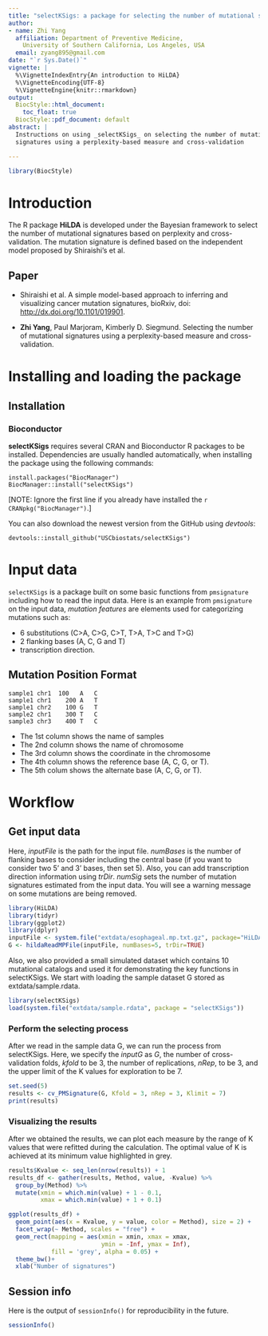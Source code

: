 ```yaml
---
title: "selectKSigs: a package for selecting the number of mutational signatures"
author: 
- name: Zhi Yang
  affiliation: Department of Preventive Medicine, 
    University of Southern California, Los Angeles, USA 
  email: zyang895@gmail.com
date: "`r Sys.Date()`"
vignette: |
  %\VignetteIndexEntry{An introduction to HiLDA}
  %\VignetteEncoding{UTF-8}
  %\VignetteEngine{knitr::rmarkdown}
output:
  BiocStyle::html_document:
    toc_float: true
  BiocStyle::pdf_document: default
abstract: | 
  Instructions on using _selectKSigs_ on selecting the number of mutational 
  signatures using a perplexity-based measure and cross-validation

---
```


```r
library(BiocStyle)
```

# Introduction

The R package **HiLDA** is developed under the Bayesian framework to select the 
number of mutational signatures based on perplexity and cross-validation. The 
mutation signature is defined based on the independent model proposed by 
Shiraishi's et al. 

## Paper

- Shiraishi et al. A simple model-based approach to inferring and visualizing 
cancer mutation signatures, bioRxiv, doi: 
[http://dx.doi.org/10.1101/019901](http://dx.doi.org/10.1101/019901).

- **Zhi Yang**, Paul Marjoram, Kimberly D. Siegmund. Selecting the number of 
mutational signatures using a perplexity-based measure and cross-validation.

# Installing and loading the package {#installation}

## Installation

### Bioconductor

**selectKSigs** requires several CRAN and Bioconductor R packages to be
installed. Dependencies are usually handled automatically, when installing the
package using the following commands:

```
install.packages("BiocManager")
BiocManager::install("selectKSigs")
```

[NOTE: Ignore the first line if you already have installed the
`r CRANpkg("BiocManager")`.]

You can also download the newest version from the GitHub using *devtools*:

```
devtools::install_github("USCbiostats/selectKSigs")
```

# Input data

`selectKSigs` is a package built on some basic functions from `pmsignature` 
including how to read the input data. Here is an example from `pmsignature` on 
the input data, *mutation features* are elements used for categorizing mutations 
such as: 
  
* 6 substitutions (C>A, C>G, C>T, T>A, T>C and T>G)
* 2 flanking bases (A, C, G and T)
* transcription direction.

## Mutation Position Format

    sample1 chr1  100	A	C	
    sample1	chr1	200	A	T	
    sample1	chr2	100	G	T	
    sample2	chr1	300	T	C	
    sample3	chr3	400	T	C	
  
* The 1st column shows the name of samples 
* The 2nd column shows the name of chromosome 
* The 3rd column shows the coordinate in the chromosome
* The 4th column shows the reference base (A, C, G, or T).
* The 5th colum shows the alternate base (A, C, G, or T).


# Workflow 
## Get input data
Here, *inputFile* is the path for the input file. *numBases* is the number of 
flanking bases to consider including the central base (if you want to consider 
two 5' and 3' bases, then set 5). Also, you can add transcription direction 
information using *trDir*. *numSig* sets the number of mutation signatures 
estimated from the input data. You will see a warning message on some mutations
are being removed. 

```r
library(HiLDA)
library(tidyr)
library(ggplot2)
library(dplyr)
inputFile <- system.file("extdata/esophageal.mp.txt.gz", package="HiLDA")
G <- hildaReadMPFile(inputFile, numBases=5, trDir=TRUE)
```

Also, we also provided a small simulated dataset which contains 10 mutational 
catalogs and used it for demonstrating the key functions in selectKSigs. We start 
with loading the sample dataset G stored as extdata/sample.rdata.
```r
library(selectKSigs)
load(system.file("extdata/sample.rdata", package = "selectKSigs"))
```


### Perform the selecting process
After we read in the sample data G, we can run the process from selectKSigs. 
Here, we specify the *inputG* as *G*, the number of cross-validation folds, 
*kfold* to be 3, the number of replications, *nRep*, to be 3, and the upper 
limit of the K values for exploration to be 7. 
```r
set.seed(5)
results <- cv_PMSignature(G, Kfold = 3, nRep = 3, Klimit = 7)
print(results)
```

### Visualizing the results
After we obtained the results, we can plot each measure by the range of K values
that were refitted during the calculation. The optimal value of K is achieved at 
its minimum value highlighted in grey. 

```r
results$Kvalue <- seq_len(nrow(results)) + 1
results_df <- gather(results, Method, value, -Kvalue) %>% 
  group_by(Method) %>%
  mutate(xmin = which.min(value) + 1 - 0.1,
         xmax = which.min(value) + 1 + 0.1)

ggplot(results_df) +
  geom_point(aes(x = Kvalue, y = value, color = Method), size = 2) +
  facet_wrap(~ Method, scales = "free") + 
  geom_rect(mapping = aes(xmin = xmin, xmax = xmax, 
                          ymin = -Inf, ymax = Inf),
            fill = 'grey', alpha = 0.05) +
  theme_bw()+
  xlab("Number of signatures")
```


## Session info
Here is the output of `sessionInfo()` for reproducibility in the future. 

```r
sessionInfo()
```



